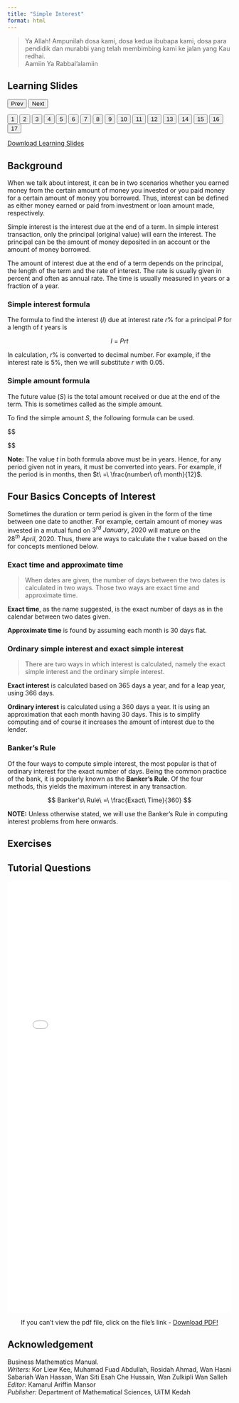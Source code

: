 ```yaml
---
title: "Simple Interest"
format: html
---
```


> Ya Allah! Ampunilah dosa kami, dosa kedua ibubapa kami, dosa para pendidik dan murabbi yang telah membimbing kami ke jalan yang Kau redhai.  
Aamiin Ya Rabbal'alamiin  

<html>
<title>W3.CSS</title>
<meta name="viewport" content="width=device-width, initial-scale=1">
<link rel="stylesheet" href="https://www.w3schools.com/w3css/4/w3.css">
<style>
  .mySlides {display:none}
</style>
<body>
  
<div class="w3-container">
  <h2>Learning Slides</h2>
</div>
<div class="w3-content" style="max-width:800px">
  <img class="mySlides" src="images\Simple Interest\Slide1.png" style="width:100%">
  <img class="mySlides" src="images\Simple Interest\Slide2.png" style="width:100%">
  <img class="mySlides" src="images\Simple Interest\Slide3.png" style="width:100%">
  <img class="mySlides" src="images\Simple Interest\Slide4.png" style="width:100%">
  <img class="mySlides" src="images\Simple Interest\Slide5.png" style="width:100%">
  <img class="mySlides" src="images\Simple Interest\Slide6.png" style="width:100%">
  <img class="mySlides" src="images\Simple Interest\Slide7.png" style="width:100%">
  <img class="mySlides" src="images\Simple Interest\Slide8.png" style="width:100%">
  <img class="mySlides" src="images\Simple Interest\Slide9.png" style="width:100%">
  <img class="mySlides" src="images\Simple Interest\Slide10.png" style="width:100%">
  <img class="mySlides" src="images\Simple Interest\Slide11.png" style="width:100%">
  <img class="mySlides" src="images\Simple Interest\Slide12.png" style="width:100%">
  <img class="mySlides" src="images\Simple Interest\Slide13.png" style="width:100%">
  <img class="mySlides" src="images\Simple Interest\Slide14.png" style="width:100%">
  <img class="mySlides" src="images\Simple Interest\Slide15.png" style="width:100%">
  <img class="mySlides" src="images\Simple Interest\Slide16.png" style="width:100%">
  <img class="mySlides" src="images\Simple Interest\Slide17.png" style="width:100%">
</div>
<div class="w3-center">
  <button class="w3-button w3-light-grey" onclick="plusDivs(-1)">Prev</button>
  <button class="w3-button w3-light-grey" onclick="plusDivs(1)">Next</button>
</div>
<div class="w3-center">
  <button class="w3-button demo" onclick="currentDiv(1)">1</button> 
  <button class="w3-button demo" onclick="currentDiv(2)">2</button> 
  <button class="w3-button demo" onclick="currentDiv(3)">3</button>
  <button class="w3-button demo" onclick="currentDiv(4)">4</button>
  <button class="w3-button demo" onclick="currentDiv(5)">5</button> 
  <button class="w3-button demo" onclick="currentDiv(6)">6</button> 
  <button class="w3-button demo" onclick="currentDiv(7)">7</button>
  <button class="w3-button demo" onclick="currentDiv(8)">8</button>
  <button class="w3-button demo" onclick="currentDiv(9)">9</button> 
  <button class="w3-button demo" onclick="currentDiv(10)">10</button> 
  <button class="w3-button demo" onclick="currentDiv(11)">11</button>
  <button class="w3-button demo" onclick="currentDiv(12)">12</button>
  <button class="w3-button demo" onclick="currentDiv(13)">13</button> 
  <button class="w3-button demo" onclick="currentDiv(14)">14</button> 
  <button class="w3-button demo" onclick="currentDiv(15)">15</button>
  <button class="w3-button demo" onclick="currentDiv(16)">16</button> 
  <button class="w3-button demo" onclick="currentDiv(17)">17</button>
</div>
  
<script>
var slideIndex = 1;
showDivs(slideIndex);

function plusDivs(n) {
  showDivs(slideIndex += n);
}

function currentDiv(n) {
  showDivs(slideIndex = n);
}

function showDivs(n) {
  var i;
  var x = document.getElementsByClassName("mySlides");
  var dots = document.getElementsByClassName("demo");
  if (n > x.length) {slideIndex = 1}    
  if (n < 1) {slideIndex = x.length}
  for (i = 0; i < x.length; i++) {
    x[i].style.display = "none";  
  }
  for (i = 0; i < dots.length; i++) {
    dots[i].className = dots[i].className.replace(" w3-red", "");
  }
  x[slideIndex-1].style.display = "block";  
  dots[slideIndex-1].className += " w3-red";
}
</script>
  
</body>
</html>

<aside>  
[Download Learning Slides](files/slides/simple.pdf)
</aside>  
 
## Background  
When we talk about interest, it can be in two scenarios whether you earned money from the certain amount of money you invested or you paid money for a certain amount of money you borrowed. Thus, interest can be defined as either money earned or paid from investment or loan amount made, respectively.  

Simple interest is the interest due at the end of a term. In simple interest transaction, only the principal (original value) will earn the interest. The principal can be the amount of money deposited in an account or the amount of money borrowed.  

The amount of interest due at the end of a term depends on the principal, the length of the term and the rate of interest. The rate is usually given in percent and often as annual rate. The time is usually measured in years or a fraction of a year.  

### Simple interest formula  

The formula to find the interest $(I)$ due at interest rate $r\%$ for a principal $P$ for a length of $t$ years is  

$$
I\ =\ Prt
$$  

In calculation, $r\%$ is converted to decimal number. For example, if the interest rate is 5%, then we will substitute $r$ with $0.05$.   

### Simple amount formula  
The future value $(S)$ is the total amount received or due at the end of the term. This is sometimes called as the simple amount.  

To find the simple amount $S$, the following formula can be used.  

$$  
\begin{aligned}
S\ &=\ P\ +\ I \\
&=\ P\ +\ Prt \\

Thus,\ \\
S\ &=\ P(1\ +\ rt)
\end{aligned}
$$  


**Note:** The value $t$ in both formula above must be in years. Hence, for any period given not in years, it must be converted into years. For example, if the period is in months, then $t\ =\ \frac{number\ of\ month}{12}$.  

## Four Basics Concepts of Interest  

Sometimes the duration or term period is given in the form of the time between one date to another. For example, certain amount of money was invested in a mutual fund on $3^{rd}\ January,\ 2020$ will mature on the $28^{th}\ April,\ 2020$. Thus, there are ways to calculate the $t$ value based on the for concepts mentioned below.  

### Exact time and approximate time  

> When dates are given, the number of days between the two dates is calculated in two ways. Those two ways are exact time and approximate time.  

**Exact time**, as the name suggested, is the exact number of days as in the calendar between two dates given.  

**Approximate time** is found by assuming each month is 30 days flat.  

### Ordinary simple interest and exact simple interest  

> There are two ways in which interest is calculated, namely the exact simple interest and the ordinary simple interest.  

**Exact interest** is calculated based on 365 days a year, and for a leap year, using 366 days.  

**Ordinary interest** is calculated using a 360 days a year. It is using an approximation that each month having 30 days. This is to simplify computing and of course it increases the amount of interest due to the lender.  

### Banker’s Rule  

Of the four ways to compute simple interest, the most popular is that of ordinary interest for the exact number of days. Being the common practice of the bank, it is popularly known as the **Banker’s Rule**. Of the four methods, this yields the maximum interest in any transaction.  

$$
Banker's\ Rule\ =\ \frac{Exact\ Time}{360}
$$  

**NOTE:** Unless otherwise stated, we will use the Banker’s Rule in computing interest problems from here onwards.  

## Exercises  

## Tutorial Questions\

<center>
<embed src="files/tutorials/MAT112/C2/QUESTION_TUTORIAL SIMPLE INTEREST.pdf" type="application/pdf" width="100%" height="970px" />
<p>
If you can't view the pdf file, click on the file's link - <a href="files/tutorials/MAT112/C2/QUESTION_TUTORIAL SIMPLE INTEREST.pdf"> Download PDF!</a>
</p>
</center>

## Acknowledgement {.appendix}  
Business Mathematics Manual.  
*Writers:* Kor Liew Kee, Muhamad Fuad Abdullah, Rosidah Ahmad, Wan Hasni Sabariah Wan Hassan, Wan Siti Esah Che Hussain, Wan Zulkipli Wan Salleh  
*Editor:* Kamarul Ariffin Mansor  
*Publisher:* Department of Mathematical Sciences, UiTM Kedah  



